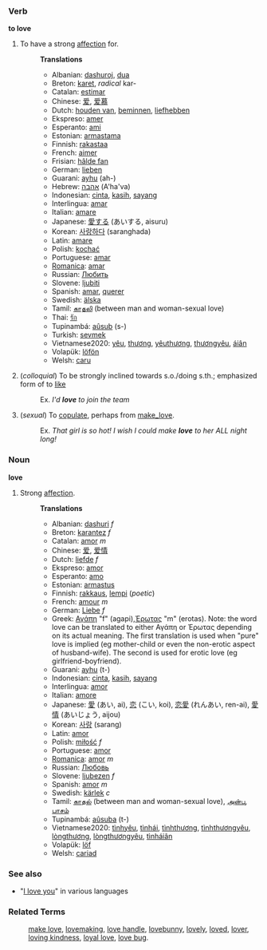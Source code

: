 ===Verb===
'''to love'''
#To have a strong [[affection]] for.
#:'''Translations'''
#:*Albanian: [[dashuroj]], [[dua]]
#:*Breton: [[karet]], ''radical'' kar-
#:*Catalan: [[estimar]]
#:*Chinese: [[爱]], [[爱慕]]
#:*Dutch: [[houden van]], [[beminnen]], [[liefhebben]]
#:*Ekspreso: [[amer]]
#:*Esperanto: [[ami]]
#:*Estonian: [[armastama]]
#:*Finnish: [[rakastaa]]
#:*French: [[aimer]]
#:*Frisian: [[hâlde fan]]
#:*German: [[lieben]]
#:*Guarani: [[ayhu]] (ah-)
#:*Hebrew: [[אהבה]] (A'ha'va)
#:*Indonesian: [[cinta]], [[kasih]], [[sayang]]
#:*Interlingua: [[amar]]
#:*Italian: [[amare]]
#:*Japanese: [[愛する]] (あいする, aisuru)
#:*Korean: [[사랑하다]] (saranghada)
#:*Latin: [[amare]]
#:*Polish: [[kochać]]
#:*Portuguese: [[amar]]
#:*[[Romanica]]: [[amar]]
#:*Russian: [[Любить]]
#:*Slovene: [[ljubiti]]
#:*Spanish: [[amar]], [[querer]]
#:*Swedish: [[älska]]
#:*Tamil: [[காதலி]] (between man and woman-sexual love)
#:*Thai: [[รัก]]
#:*Tupinambá: [[aûsub]] (s-)
#:*Turkish: [[sevmek]] 
#:*Vietnamese2020: [[yêu]], [[thương]], [[yêuthương]], [[thươngyêu]], [[áiân]]
#:*Volapük: [[löfön]]
#:*Welsh: [[caru]]
# (''colloquial'') To be strongly inclined towards s.o./doing s.th.; emphasized form of to [[like]]
#:Ex. ''I'd '''love''' to join the team''
# (''sexual'') To [[copulate]], perhaps from [[make_love]].
#:Ex. ''That girl is so hot!  I wish I could make '''love''' to her ALL night long!''

===Noun===
'''love'''
#Strong [[affection]].
#:'''Translations'''
#:*Albanian: [[dashuri]] ''f''
#:*Breton: [[karantez]] ''f''
#:*Catalan: [[amor]] ''m''
#:*Chinese: [[爱]], [[爱情]]
#:*Dutch: [[liefde]] ''f''
#:*Ekspreso: [[amor]]
#:*Esperanto: [[amo]]
#:*Estonian: [[armastus]]
#:*Finnish: [[rakkaus]], [[lempi]] (''poetic'')
#:*French: [[amour]] ''m''
#:*German: [[Liebe]] ''f''
#:*Greek: [[Αγάπη]] "f" (agapi),[[ Έρωτας]] "m" (erotas). Note: the word love can be translated to either Αγάπη or Έρωτας depending on its actual meaning. The first translation is used when "pure" love is implied (eg mother-child or even the non-erotic aspect of husband-wife). The second is used for erotic love (eg girlfriend-boyfriend).
#:*Guarani: [[ayhu]] (t-)
#:*Indonesian: [[cinta]], [[kasih]], [[sayang]]
#:*Interlingua: [[amor]]
#:*Italian: [[amore]]
#:*Japanese: [[愛]] (あい, ai), [[恋]] (こい, koi), [[恋愛]] (れんあい, ren-ai), [[愛情]] (あいじょう, aijou)
#:*Korean: [[사랑]] (sarang)
#:*Latin: [[amor]]
#:*Polish: [[miłość]] ''f''
#:*Portuguese: [[amor]]
#:*[[Romanica]]: [[amor]] ''m''
#:*Russian: [[Любовь]]
#:*Slovene: [[ljubezen]] ''f''
#:*Spanish: [[amor]] ''m''
#:*Swedish: [[kärlek]] ''c''
#:*Tamil: [[காதல்]] (between man and woman-sexual love), [[அன்பு]], [[பாசம்]]
#:*Tupinambá: [[aûsuba]] (t-)
#:*Vietnamese2020: [[tìnhyêu]], [[tìnhái]], [[tìnhthương]], [[tìnhthươngyêu]], [[lòngthương]], [[lòngthươngyêu]], [[tìnháiân]]
#:*Volapük: [[löf]]
#:*Welsh: [[cariad]]

=== See also ===
* "[[I love you]]" in various languages

===Related Terms===
:[[make love]], [[lovemaking]], [[love handle]], [[lovebunny]], [[lovely]], [[loved]], [[lover]], [[loving kindness]], [[loyal love]], [[love bug]].